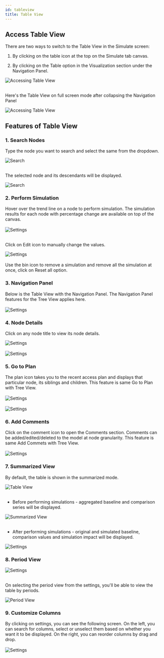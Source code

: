 ```yaml
---
id: tableview
title: Table View
---
```



## Access Table View

There are two ways to switch to the Table View in the Simulate screen:

1. By clicking on the table icon at the top on the Simulate tab canvas. 

2. By clicking on the Table option in the Visualization section under the Navigation Panel. 

<div style={{textAlign: 'center'}}>
<Zoom>
<img alt="Accessing Table View" src={useBaseUrl('/doc-images/simulate_tab/table_view/tvv-1.png')} />
  </Zoom>
</div> <br />

Here's the Table View on full screen mode after collapsing the Navigation Panel

<div style={{textAlign: 'center'}}>
<Zoom>
<img alt="Accessing Table View" src={useBaseUrl('/doc-images/simulate_tab/table_view/tvv-2.png')} />
  </Zoom>
</div>

## Features of Table View

### 1. Search Nodes

Type the node you want to search and select the same from the dropdown.

<div style={{textAlign: 'center'}}>
<Zoom>
<img alt="Search" src={useBaseUrl('/doc-images/simulate_tab/table_view/tvv-6.png')} />
  </Zoom>
</div> <br />

The selected node and its descendants will be displayed.

<div style={{textAlign: 'center'}}>
<Zoom>
<img alt="Search" src={useBaseUrl('/doc-images/simulate_tab/table_view/tvv-7.png')} />
  </Zoom>
</div>

### 2. Perform Simulation

<div style={{textAlign: 'justify'}}>
Hover over the trend line on a node to perform simulation. The simulation results for each node with percentage change are available
on top of the canvas.  
</div> <br />

<div style={{textAlign: 'center'}}>
<Zoom>
<img alt="Settings" src={useBaseUrl('/doc-images/simulate_tab/table_view/tvv-19.png')} />
  </Zoom>
</div> <br />

Click on Edit icon to manually change the values.

<div style={{textAlign: 'center'}}>
<Zoom>
<img alt="Settings" src={useBaseUrl('/doc-images/simulate_tab/table_view/tvv-20.png')} />
  </Zoom>
</div> <br />

<div style={{textAlign: 'justify'}}>
Use the bin icon to remove a simulation and remove all the simulation at once, click on Reset all option.
</div>

### 3. Navigation Panel

<div style={{textAlign: 'justify'}}>
Below is the Table View with the Navigation Panel. 
The <Link to={useBaseUrl('docs/simulation/sim_features#navigation-panel')}> Navigation Panel </Link>features for the Tree View applies here.
</div> <br />

<div style={{textAlign: 'center'}}>
<Zoom>
<img alt="Settings" src={useBaseUrl('/doc-images/simulate_tab/table_view/tvv-18.png')} />
  </Zoom>
</div>

### 4. Node Details

Click on any node title to view its node details.

<div style={{textAlign: 'center'}}>
<Zoom>
<img alt="Settings" src={useBaseUrl('/doc-images/simulate_tab/table_view/tvv-16.png')} />
  </Zoom>
</div> <br />

<div style={{textAlign: 'center'}}>
<Zoom>
<img alt="Settings" src={useBaseUrl('/doc-images/simulate_tab/table_view/tvv-17.png')} />
  </Zoom>
</div>

### 5. Go to Plan

<div style={{textAlign: 'justify'}}>
The plan icon takes you to the recent access plan and displays that particular node, its siblings and children. This feature is same 
 <Link to={useBaseUrl('docs/simulation/sim_features#5-go-to-plan')}> Go to Plan </Link>with Tree View.
</div> <br />

<div style={{textAlign: 'center'}}>
<Zoom>
<img alt="Settings" src={useBaseUrl('/doc-images/simulate_tab/table_view/tvv-14.png')} />
  </Zoom>
</div> <br />

<div style={{textAlign: 'center'}}>
<Zoom>
<img alt="Settings" src={useBaseUrl('/doc-images/simulate_tab/table_view/tvv-15.png')} width ={600} height={460} />
  </Zoom>
</div> 

### 6. Add Comments

<div style={{textAlign: 'justify'}}>
Click on the comment icon to open the Comments section. Comments can be added/edited/deleted to the model at node granularity.
This feature is same  <Link to={useBaseUrl('docs/simulation/sim_features#6-add-comments')}> Add Commets </Link>with Tree View.
</div> <br />

<div style={{textAlign: 'center'}}>
<Zoom>
<img alt="Settings" src={useBaseUrl('/doc-images/simulate_tab/table_view/tvv-13.png')} />
  </Zoom>
</div>

### 7. Summarized View

By default, the table is shown in the summarized mode.

<div style={{textAlign: 'center'}}>
<Zoom>
<img alt="Table View" src={useBaseUrl('/doc-images/simulate_tab/table_view/tvv-5.png')} />
  </Zoom>
</div> <br />

- Before performing simulations - aggregated baseline and comparison series will be displayed.

<div style={{textAlign: 'center'}}>
<Zoom>
<img alt="Summarized View" src={useBaseUrl('/doc-images/simulate_tab/table_view/tvv-9.png')} />
  </Zoom>
</div> <br />

- After performing simulations - original and simulated baseline, comparison values and simulation impact will be displayed.

<div style={{textAlign: 'center'}}>
<Zoom>
<img alt="Settings" src={useBaseUrl('/doc-images/simulate_tab/table_view/tvv-10.png')} />
  </Zoom>
</div>

### 8. Period View

<div style={{textAlign: 'center'}}>
<Zoom>
<img alt="Settings" src={useBaseUrl('/doc-images/simulate_tab/table_view/tvv-12.png')} />
  </Zoom>
</div> <br />

On selecting the period view from the settings, you'll be able to view the table by periods.

<div style={{textAlign: 'center'}}>
<Zoom>
<img alt="Period View" src={useBaseUrl('/doc-images/simulate_tab/table_view/tvv-4.png')} />
  </Zoom>
</div>

### 9. Customize Columns

<div style={{textAlign: 'justify'}}>
By clicking on settings, you can see the following screen.
On the left, you can search for columns, select or unselect them based on whether you want it to be displayed.
On the right, you can reorder columns by drag and drop.
</div> <br />

<div style={{textAlign: 'center'}}>
<Zoom>
<img alt="Settings" src={useBaseUrl('/doc-images/simulate_tab/table_view/tvv-11.png')} width={450} height={300} />
  </Zoom>
</div>



